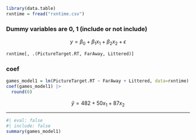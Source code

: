 ```r
library(data.table)
rxntime = fread("rxntime.csv")
```

### Dummy variables are 0, 1 (include or not include)
$$
y = \beta_{0} + \beta_{1}x_{1} + \beta_{2}x_{2} + \epsilon 
$$
```r
rxntime[, .(PictureTarget.RT, FarAway, Littered)]
```
### coef
```r
games_model1 = lm(PictureTarget.RT ~ FarAway + Littered, data=rxntime)
coef(games_model1) |>
  round(0)

```
$$
\hat{y} = 482 + 50x_{1} + 87x_{2}
$$

***

```r
#| eval: false
#| include: false
summary(games_model1)
```


